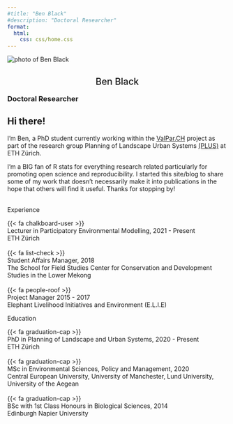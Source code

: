 ```yaml
---
#title: "Ben Black"
#description: "Doctoral Researcher"
format:
  html:
    css: css/home.css
---
```


<!--# Note: Fontawesome and Schotastics quarto extensions required for icons. -->

<link rel="stylesheet" href="css/academicons.min.css"/>

<section>

<div class="img-bio">
<img src="media/landing_portrait_cropped.jpg" alt="photo of Ben Black" class="author-photo"/>

<h2 style="font-weight:500!important;text-align:center!important; text-decoration:none;">Ben Black</h2>

<h3 style="margin:0!important;padding:0!important;text-decoration:none;">Doctoral Researcher</h3>

  <div class="social">
  <a href="https://www.linkedin.com/in/ben-black-9889a1150/" class="fa fa-brands fa-linkedin fa-2x"></a>
  <a href="https://github.com/blenback"  class="fa fa-brands fa-github fa-2x"></a> <a href= "mailto:bblack@ethz.ch" class="fa fa-solid fa-envelope fa-2x"></a>
  <a href="https://www.researchgate.net/profile/Benjamin-Black-5"  class="fa fa-brands fa-researchgate fa-2x"></a>
  <a href="https://orcid.org/my-orcid?orcid=0000-0002-8113-2114"  class="fa fa-brands fa-orcid fa-2x"></a>
  <a href="https://twitter.com/Blen_Back"  class="fa fa-brands fa-twitter fa-2x"></a>
  <a href="https://scholar.google.com/citations?hl=en&user=h00y-m4AAAAJ" class="ai ai-google-scholar ai-2x"></a>
  </div>
</div>

<div class="bio">
<h1>Hi there!</h1>

I'm Ben, a PhD student currently working within the [ValPar.CH](https://valpar.ch/index_de.php) project as part of the research group Planning of Landscape Urban Systems [(PLUS)](https://plus.ethz.ch/) at ETH Zürich.

I'm a BIG fan of R stats for everything research related particularly for promoting open science and reproducibility. I started this site/blog to share some of my work that doesn't necessarily make it into publications in the hope that others will find it useful. Thanks for stopping by!
<br>
<br>
<div class="activities">
  <div class="interests">
  <span class="activity">Experience</span>

  <div class="education-element">
  <div class="icon">{{< fa chalkboard-user >}}</div>
  <div class="degree">Lecturer in Participatory Environmental Modelling, 2021 - Present</div>
  <div class="school"> ETH Zürich</div>
  </div>
  <br>
  <div class="education-element">
  <div class="icon">{{< fa list-check >}}</div>
  <div class="degree">  Student Affairs Manager, 2018 </div>
  <div class="school"> The School for Field Studies Center for Conservation and Development Studies in the Lower Mekong</div>
  </div>
  <br>
  <div class="education-element">
  <div class="icon">{{< fa people-roof >}}</div>
  <div class="degree">Project Manager 2015 - 2017</div>
  <div class="school"> Elephant Livelihood Initiatives and Environment (E.L.I.E)</div>
  </div>

  </div>

<div class="education">
  <span class="activity">Education</span>
  
<div class="education-element">
<div class="icon">{{< fa graduation-cap >}}</div>
<div class="degree">PhD in Planning of Landscape and Urban Systems, 2020 - Present</div>
<div class="school"> ETH Zürich</div>
</div>
<br>
<div class="education-element">
<div class="icon">{{< fa graduation-cap >}}</div>
<div class="degree">MSc in Environmental Sciences, Policy and Management, 2020</div>
<div class="school">Central European University, University of Manchester, Lund University, University of the Aegean</div>
</div>
<br>
<div class="education-element">
<div class="icon">{{< fa graduation-cap >}}</div>
<div class="degree">BSc with 1st Class Honours in Biological Sciences, 2014</div>
<div class="school">Edinburgh Napier University</div>
</div>
</div>

</div>
</div>


</section>
